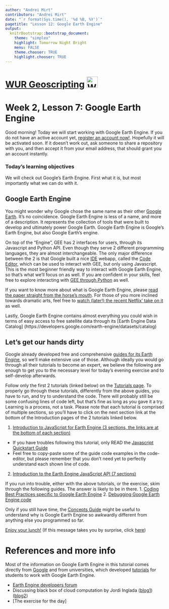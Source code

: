 ```yaml
---
author: "Andrei Mirt"
contributors: "Andrei Mirt"
date: "`r format(Sys.time(), '%d %B, %Y')`"
pagetitle: "Lesson 12: Google Earth Engine"
output:
  knitrBootstrap::bootstrap_document:
    theme: "simplex"
    highlight: Tomorrow Night Bright
    menu: FALSE
    theme.chooser: TRUE
    highlight.chooser: TRUE
---
```


# [WUR Geoscripting](https://geoscripting-wur.github.io/) <img src="https://www.wur.nl/upload/5e55a1d9-47c3-4149-9384-26d5147ee2d7_WUR_RGB_standard.png" alt="WUR logo" style="height: 35px;"/>

# Week 2, Lesson 7: Google Earth Engine

Good morning! Today we will start working with Google Earth Engine.
If you do not have an active account yet, [register an account now!](https://signup.earthengine.google.com/#!/). Hopefully it will be activated soon. If it doesn't work out, ask someone to share a repository with you, and then accept it from your email address, that should grant you an account instantly.

### Today's learning objectives

We will check out Google's Earth Engine. First what it is, but most importantly what we can do with it.

## Google Earth Engine
You might wonder why Google chose the same name as their other [Google Earth](https://earth.google.com/web/). It's no coincidence. Google Earth Engine is less of a name, and more of a description. It represents the collection of tools that were built to develop and ultimately power Google Earth. Google Earth Engine is Google's Earth Engine, but also Google Earth's engine.

On top of the "Engine", GEE has 2 interfaces for users, through its Javascript and Python API. Even though they serve 2 different programming languages, they are almost interchangeable. The only major difference between the 2 is that Google built a nice [IDE](https://en.wikipedia.org/wiki/Integrated_development_environment) webapp, called the [Code Editor](https://code.earthengine.google.com/), which can be used to interact with GEE, but only using Javascript. This is the most beginner friendly way to interact with Google Earth Engine, so that's what we'll focus on as well. If you are confident in your skills, feel free to explore interacting with [GEE through Python](https://developers.google.com/earth-engine/tutorials/community/intro-to-python-api-guiattard) as well.

If you want to know more about what is Google Earth Engine, please [read the paper straight from the horse's mouth](https://www.sciencedirect.com/science/article/pii/S0034425717302900). For those of you more inclined towards dramatic arts, feel free to [watch (later!) the recent Netflix' take on it](https://www.netflix.com/title/81074012) as well.

Lastly, Google Earth Engine contains almost everything you could wish in terms of easy access to free satellite data through its [Earth Engine Data Catalog] (https://developers.google.com/earth-engine/datasets/catalog)

## Let's get our hands dirty

Google already developed free and comprehensive [guides for its Earth Engine](https://developers.google.com/earth-engine/guides), so we'll make extensive use of those. Although ideally you would go through all their tutorials to become an expert, we believe the following are enough to get you to the necessary level for today's evening exercise and to self-develop afterwards.

Follow only the first 2 tutorials (linked below) on the [Tutorials page](https://developers.google.com/earth-engine/tutorials/tutorials). To properly go through these tutorials, differently from the above guides, you have to run, and try to understand the code. There will probably still be some confusing lines of code left, but that's fine as long as you gave it a try. Learning is a process, not a task. Please note that each tutorial is comprised of multiple sections, so you'll have to click on the next section link at the bottom of the Introduction pages of the 2 tutorials linked below.

1. [Introduction to JavaScript for Earth Engine (3 sections, the links are at the bottom of each section)](https://developers.google.com/earth-engine/tutorials/tutorial_js_01)
 - If you have troubles following this tutorial, only READ the [Javascript Quickstart Guide](https://developers.google.com/earth-engine/guides/getstarted)
 - Feel free to copy-paste some of the guide code examples in the code-editor, but please remember that you don't need yet to perfectly understand each shown line of code.
2. [Introduction to the Earth Engine JavaScript API (7 sections)](https://developers.google.com/earth-engine/tutorials/tutorial_api_01)

If you run into trouble, either with the above tutorials, or the exercise, skim through the following guides. The answer is likely to be in there.
1. [Coding Best Practices specific to Google Earth Engine](https://developers.google.com/earth-engine/guides/best_practices)
2. [Debugging Google Earth Engine code](https://developers.google.com/earth-engine/guides/debugging)

Only if you still have time, the [Concepts Guide](https://developers.google.com/earth-engine/guides/concepts_overview) might be useful to understand why is Google Earth Engine so awkwardly different from anything else you programmed so far.

[Enjoy your lunch!](https://www.youtube.com/watch?v=Tas0c4e_E0M&list=PLivRXhCUgrZpCR3iSByLYdd_VwFv-3mfs&index=2)
(If this message takes you by surprise, click [here](https://developers.google.com/earth-engine/tutorials/tutorial_forest_01))

# References and more info

Most of the information on Google Earth Engine in this tutorial comes directly from [Google](https://developers.google.com/earth-engine/) and from universities, which developed [tutorials](https://developers.google.com/earth-engine/edu) for students to work with Google Earth Engine.

- [Earth Engine developers forum](https://groups.google.com/forum/#!forum/google-earth-engine-developers)
- Discussing black box of cloud computation by Jordi Inglada ([blog1](https://jordiinglada.net/wp/2016/05/12/is-google-earth-engine-evil-2/))([blog2](https://jordiinglada.net/wp/2016/05/23/sympathy-for-the-evil-lets-help-improve-google-earth-engine-2/))
 - [The exercise for the day]
